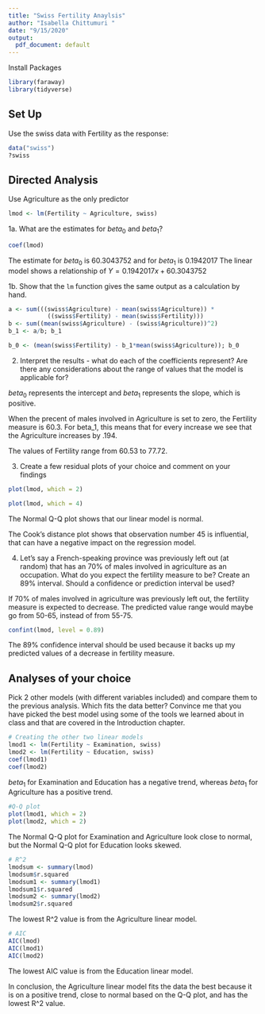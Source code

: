 ```yaml
---
title: "Swiss Fertility Anaylsis"
author: "Isabella Chittumuri "
date: "9/15/2020"
output:
  pdf_document: default
---
```


Install Packages
```r
library(faraway)
library(tidyverse)
```

## Set Up

Use the swiss data with Fertility as the response:

```r
data("swiss")
?swiss
```

## Directed Analysis

Use Agriculture as the only predictor

```r
lmod <- lm(Fertility ~ Agriculture, swiss)
```

1a. What are the estimates for $beta_0$ and $beta_1$?

```r
coef(lmod)
```

The estimate for $beta_0$ is 60.3043752 and for $beta_1$ is 0.1942017 
The linear model shows a relationship of $Y = 0.1942017x  + 60.3043752$

1b. Show that the `lm` function gives the same output as a calculation by hand.

```r
a <- sum(((swiss$Agriculture) - mean(swiss$Agriculture)) * 
           ((swiss$Fertility) - mean(swiss$Fertility)))
b <- sum((mean(swiss$Agriculture) - (swiss$Agriculture))^2)
b_1 <- a/b; b_1

b_0 <- (mean(swiss$Fertility) - b_1*mean(swiss$Agriculture)); b_0

```

2. Interpret the results - what do each of the coefficients represent? Are there any considerations about the range of values that the model is applicable for?

$beta_0$ represents the intercept and $beta_1$ represents the slope, which is positive.

When the precent of males involved in Agriculture is set to zero, the Fertility measure is 60.3. For beta_1, this means that for every increase we see that the Agriculture increases by .194.

The values of Fertility range from 60.53 to 77.72.

3. Create a few residual plots of your choice and comment on your findings

```r
plot(lmod, which = 2) 

plot(lmod, which = 4)

```

The Normal Q-Q plot shows that our linear model is normal.

The Cook's distance plot shows that observation number 45 is influential, that can have a negative impact on the regression model.

4. Let's say a French-speaking province was previously left out (at random) that has an 70% of males involved in agriculture as an occupation. What do you expect the fertility measure to be? Create an 89% interval. Should a confidence or prediction interval be used?

If 70% of males involved in agriculture was previously left out, the fertility measure is expected to decrease. The predicted value range would maybe go from 50-65, instead of from 55-75. 

```r
confint(lmod, level = 0.89)
```

The 89% confidence interval should be used because it backs up my predicted values of a decrease in fertility measure.

## Analyses of your choice

Pick 2 other models (with different variables included) and compare them to the previous analysis. Which fits the data better? Convince me that you have picked the best model using some of the tools we learned about in class and that are covered in the Introduction chapter.

```r
# Creating the other two linear models
lmod1 <- lm(Fertility ~ Examination, swiss)
lmod2 <- lm(Fertility ~ Education, swiss)
coef(lmod1)
coef(lmod2)
```

$beta_1$ for Examination and Education has a negative trend, whereas $beta_1$ for Agriculture has a positive trend.

```r
#Q-Q plot
plot(lmod1, which = 2)
plot(lmod2, which = 2)
```

The Normal Q-Q plot for Examination and Agriculture look close to normal, but the Normal Q-Q plot for Education looks skewed.

```r
# R^2
lmodsum <- summary(lmod)
lmodsum$r.squared
lmodsum1 <- summary(lmod1)
lmodsum1$r.squared
lmodsum2 <- summary(lmod2)
lmodsum2$r.squared
```

The lowest R^2 value is from the Agriculture linear model.

```r
# AIC
AIC(lmod)
AIC(lmod1)
AIC(lmod2)
```

The lowest AIC value is from the Education linear model. 

In conclusion, the Agriculture linear model fits the data the best because it is on a positive trend, close to normal based on the Q-Q plot, and has the lowest R^2 value.













